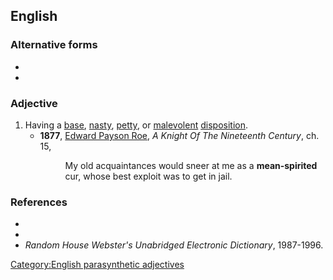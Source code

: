 {{also|meanspirited|mean spirited}}
==English==

===Alternative forms===
* {{l|en|mean spirited}}
* {{l|en|meanspirited}}

===Adjective===
{{en-adj|head=[[mean]]-[[spirited]]}}

# Having a [[base]], [[nasty]], [[petty]], or [[malevolent]] [[disposition]].
#* '''1877''', [[w:Edward_Payson_Roe|Edward Payson Roe]], ''A Knight Of The Nineteenth Century'', ch. 15,
#*: My old acquaintances would sneer at me as a '''mean-spirited''' cur, whose best exploit was to get in jail.

===References===
* {{R:Webster 1913}}
* {{R:Dictionary.com}}
* ''Random House Webster's Unabridged Electronic Dictionary'', 1987-1996.

{{C|en|Personality}}

[[Category:English parasynthetic adjectives]]